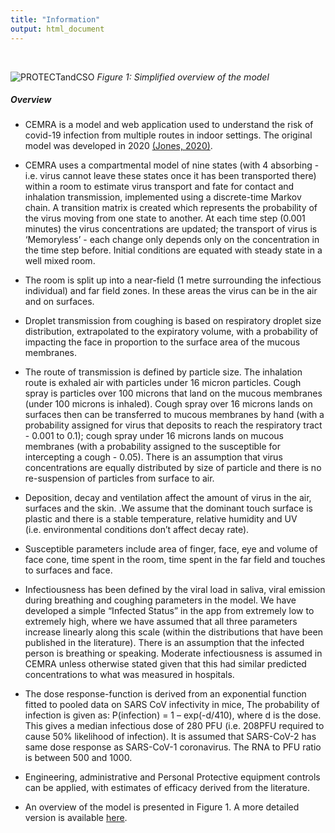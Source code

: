 ```yaml
---
title: "Information"
output: html_document
---
```

<br>

![PROTECTandCSO](modeloverview2.png)
*Figure 1: Simplified overview of the model*

##### **Overview**

* CEMRA is a model and web application used to understand the risk of covid-19 infection from multiple routes in indoor settings. The original model was developed in 2020 [(Jones, 2020)](https://www.ncbi.nlm.nih.gov/research/coronavirus/publication/32643585).

* CEMRA uses a compartmental model of nine states (with 4 absorbing - i.e. virus cannot leave these states once it has been transported there) within a room to estimate virus transport and fate for contact and inhalation transmission, implemented using a discrete-time Markov chain. A transition matrix is created which represents the probability of the virus moving from one state to another. At each time step (0.001 minutes) the virus concentrations are updated; the transport of virus is ‘Memoryless’ - each change only depends only on the concentration in the time step before. Initial conditions are equated with steady state in a well mixed room. 

* The room is split up into a near-field (1 metre surrounding the infectious individual) and far field zones. In these areas the virus can be in the air and on surfaces.  

* Droplet transmission from coughing is based on respiratory droplet size distribution, extrapolated to the expiratory volume, with a probability of impacting the face in proportion to the surface area of the mucous membranes.

* The route of transmission is defined by particle size. The inhalation route is exhaled air with particles under 16 micron particles. Cough spray is particles over 100 microns that land on the mucous membranes (under 100 microns is inhaled). Cough spray over 16 microns lands on surfaces then can be transferred to mucous membranes by hand (with a probability assigned for virus that deposits to reach the respiratory tract - 0.001 to 0.1); cough spray under 16 microns lands on mucous membranes (with a probability assigned to the susceptible for intercepting a cough - 0.05). There is an assumption that virus concentrations are equally distributed by size of particle and there is no re-suspension of particles from surface to air.

* Deposition, decay and ventilation affect the amount of virus in the air, surfaces and the skin. .We assume that the dominant touch surface is plastic and there is a stable temperature, relative humidity and UV (i.e. environmental conditions don't affect decay rate). 

* Susceptible parameters include area of finger, face, eye and volume of face cone, time spent in the room, time spent in the far field and touches to surfaces and face. 

* Infectiousness has been defined by the viral load in saliva, viral emission during breathing and coughing parameters in the model. We have developed a simple “Infected Status” in the app from extremely low to extremely high, where we have assumed that all three parameters increase linearly along this scale (within the distributions that have been published in the literature). There is an assumption that the infected person is breathing or speaking. Moderate infectiousness is assumed in CEMRA unless otherwise stated given that this had similar predicted concentrations to what was measured in hospitals.

* The dose response-function is derived from an exponential function fitted to pooled data on SARS CoV infectivity in mice, The probability of infection is given as: P(infection) = 1 – exp(-d/410), where d is the dose. This gives a median infectious dose of 280 PFU (i.e. 208PFU required to cause 50% likelihood of infection). It is assumed that SARS-CoV-2 has same dose response as SARS-CoV-1 coronavirus. The RNA to PFU ratio is between 500 and 1000. 

* Engineering, administrative and Personal Protective equipment controls can be applied, with estimates of efficacy derived from the literature. 

* An overview of the model is presented in Figure 1. A more detailed version is available [here](https://iomworld.box.com/s/lyv3k4u1k7q97yjrfhxabj73hmmjgelx).
